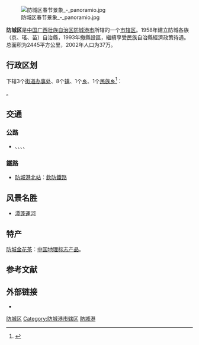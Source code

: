 {{Infobox China County
|Belong = [[广西壮族自治区|广西壮族自治区]][[防城港市|防城港市]]
}}
[[File:防城区春节景象_-_panoramio.jpg|thumb]]


'''防城区'''是[[中国|中国]][[广西壮族自治区|广西壮族自治区]][[防城港市|防城港市]]所辖的一个[[市辖区|市辖区]]。1958年建立防城各族（京、瑤、苗）自治縣，1993年撤縣設區，繼續享受民族自治縣經濟政策待遇。总面积为2445平方公里，2002年人口为37万。

== 行政区划 ==
{{PAGENAMEBASE}}下辖3个[[街道办事处|街道办事处]]、8个[[行政建制镇|镇]]、1个[[乡_(中华人民共和国)|乡]]、1个[[民族乡|民族乡]]<ref>{{PRC admin/ref sgc|45/06/03}}</ref>：

{{PRC admin/children|45/06/03}}。

== 交通 ==
===公路===
* {{China Expwy Name|G7511}}、{{China Expwy Name|S7512|[[欽防高速公路|欽防高速公路]]|P= Guangxi}}、{{中国国道名|210}}、{{中国国道名|219}}、{{中国国道名|228}}

===鐵路===
* [[防城港北站|防城港北站]]：{{rint|cn|crh}}[[欽防鐵路|欽防鐵路]]

== 风景名胜 ==
*[[潭蓬運河|潭蓬運河]]

==特产==
[[防城金花茶|防城金花茶]]：[[中国地理标志产品|中国地理标志产品]]。

== 参考文献 ==
{{reflist}}

== 外部链接 ==
* {{Official website|http://www.fcq.gov.cn/|name=防城港市防城区人民政府门户网站}}

{{防城区行政区划}}
{{防城港市行政区划}}
{{广西行政区划}}
{{中华人民共和国陆地边境县}}

[[Category:防城区|]]
[[Category:防城港市辖区|Category:防城港市辖区]]
[[Category:广西市辖区|防城港]]